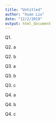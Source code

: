 ```yaml
---
title: "Untitled"
author: "Xuan Liu"
date: "12/2/2019"
output: html_document
---
```


Q1. 

<p style="page-break-before: always">

Q2. a

<p style="page-break-before: always">

Q2. b

<p style="page-break-before: always">

Q3. a

<p style="page-break-before: always">

Q3. b

<p style="page-break-before: always">

Q3. c

<p style="page-break-before: always">

Q4. a

<p style="page-break-before: always">

Q4. b

<p style="page-break-before: always">

Q4. c

<p style="page-break-before: always">

